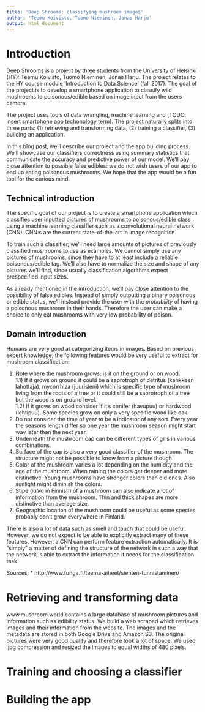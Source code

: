 ```yaml
---
title: 'Deep Shrooms: classifying mushroom images'
author: 'Teemu Koivisto, Tuomo Nieminen, Jonas Harju'
output: html_document
---
```


# Introduction

Deep Shrooms is a project by three students from the University of Helsinki (HY): Teemu Koivisto, Tuomo Nieminen, Jonas Harju. The project relates to the HY course module 'Introduction to Data Science' (fall 2017). The goal of the project is to develop a smartphone application to classify wild mushrooms to poisonous/edible based on image input from the users camera.  

The project uses tools of data wrangling, machine learning and [TODO: insert smartphone app techonology term]. The project naturally splits into three parts: (1) retrieving and transforming data, (2) training a classifier, (3) building an application.

In this blog post, we'll describe our project and the app building process. We'll showcase our classifiers correctness using summary statistics that communicate the accuracy and predictive power of our model. We'll pay close attention to possible false edibles: we do not wish users of our app to end up eating poisonous mushrooms. We hope that the app would be a fun tool for the curious mind.

## Technical introduction

The specific goal of our project is to create a smartphone application which classifies user inputted pictures of mushrooms to poisonous/edible class using a machine learning classifier such as a convolutional neural network (CNN). CNN:s are the current state-of-the-art in image recognition. 

To train such a classifier, we'll need large amounts of pictures of previously classified mushrooms to use as examples. We cannot simply use any pictures of mushrooms, since they have to at least include a reliable poisonous/edible tag. We'll also have to normalize the size and shape of any pictures we'll find, since usually classification algorithms expect prespecified input sizes.

As already mentioned in the introduction, we'll pay close attention to the possibility of false edibles. Instead of simply outputting a binary poisonous or edible status, we'll instead provide the user with the *probability* of having a poisonous mushroom in their hands. Therefore the user can make a choice to only eat mushrooms with very low probability of poison.

## Domain introduction

Humans are very good at categorizing items in images. Based on previous expert knowledge, the following features would be very useful to extract for mushroom classification:

1) Note where the mushroom grows: is it on the ground or on wood.  
1.1) If it grows on ground it could be a saprotroph of detritus (karikkeen lahottaja), mycorrhiza (juurisieni) which is specific type of mushroom living from the roots of a tree or it could still be a saprotroph of a tree but the wood is on ground level.  
1.2) If it grows on wood consider if it's conifer (havupuu) or hardwood (lehtipuu). Some species grow on only a very specific wood like oak.  
2) Do not consider the time of year to be a indicator of any sort. Every year the seasons length differ so one year the mushroom season might start way later than the next year.  
3) Underneath the mushroom cap can be different types of gills in various combinations.  
4) Surface of the cap is also a very good classifier of the mushroom. The structure might not be possible to know from a picture though.  
5) Color of the mushroom varies a lot depending on the humidity and the age of the mushroom. When raining the colors get deeper and more distinctive. Young mushrooms have stronger colors than old ones. Also sunlight might diminish the colors.  
6) Stipe (*jalka* in Finnish) of a mushroom can also indicate a lot of information from the mushroom. Thin and thick shapes are more distinctive than average size.  
7) Geographic location of the mushroom could be useful as some species probably don't grow everywhere in Finland.

There is also a lot of data such as smell and touch that could be useful. However, we do not expect to be able to explicitly extract many of these features. However, a CNN can perform feature extraction automatically. It is "simply" a matter of defining the structure of the network in such a way that the network is able to extract the information it needs for the classification task.

Sources:
* http://www.funga.fi/teema-aiheet/sienten-tunnistaminen/

# Retrieving and transforming data

www.mushroom.world contains a large database of mushroom pictures and information such as edibility status. We build a web scraped which retrieves images and their information from the website. The images and the metadata are stored in both Google Drive and Amazon S3. The original pictures were very good quality and therefore took a lot of space. We used .jpg compression and resized the images to equal widths of 480 pixels.

# Training and choosing a classifier



# Building the app